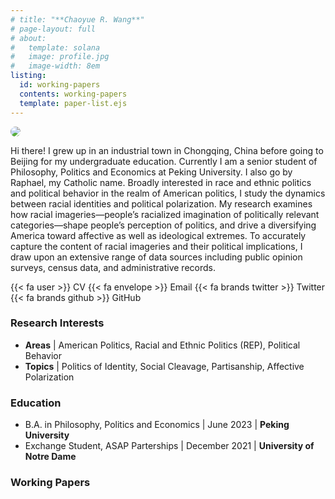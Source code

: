 ```yaml
---
# title: "**Chaoyue R. Wang**"
# page-layout: full
# about: 
#   template: solana
#   image: profile.jpg
#   image-width: 8em
listing: 
  id: working-papers
  contents: working-papers
  template: paper-list.ejs
---
```


::: {.grid style="row-gap: 0;"}
::: {.g-col-5 .g-col-md-2 .text-center}
![](profile.jpg){style="border-radius: 50%;" fig-alt="Raphael on the South Ferry to Staten Island in New York City."}
:::

::: {.g-col-12 .g-col-md-10}
Hi there! I grew up in an industrial town in Chongqing, China before going to Beijing for my undergraduate education. Currently I am a senior student of Philosophy, Politics and Economics at Peking University. I also go by Raphael, my Catholic name. Broadly interested in race and ethnic politics and political behavior in the realm of American politics, I study the dynamics between racial identities and political polarization. My research examines how racial imageries---people's racialized imagination of politically relevant categories---shape people's perception of politics, and drive a diversifying America toward affective as well as ideological extremes. To accurately capture the content of racial imageries and their political implications, I draw upon an extensive range of data sources including public opinion surveys, census data, and administrative records.

[{{< fa user >}} CV](assets/cv/Wang-CV.pdf){.badge .bg-info style="text-decoration: none;"} [{{< fa envelope >}} Email](mailto:chyrwang@gmail.com){.badge .bg-info style="text-decoration: none;"} [{{< fa brands twitter >}} Twitter](https://twitter.com/raphael_cwang){.badge .bg-info style="text-decoration: none;"} [{{< fa brands github >}} GitHub](https://github.com/Raphaellie){.badge .bg-info style="text-decoration: none;"}

### Research Interests

-   **Areas** \| American Politics, Racial and Ethnic Politics (REP), Political Behavior
-   **Topics** \| Politics of Identity, Social Cleavage, Partisanship, Affective Polarization

### Education

-   B.A. in Philosophy, Politics and Economics \| June 2023 \| **Peking University**
-   Exchange Student, ASAP Parterships \| December 2021 \| **University of Notre Dame**

### Working Papers

::: {#working-papers}
:::
:::
:::
